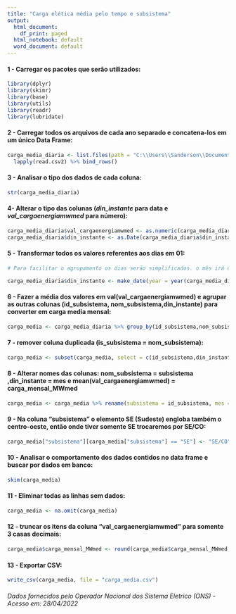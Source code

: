 ```yaml
---
title: "Carga elética média pelo tempo e subsistema"
output:
  html_document:
    df_print: paged
  html_notebook: default
  word_document: default
---
```


#### 1 - Carregar os pacotes que serão utilizados:

```r

library(dplyr)
library(skimr)
library(base)
library(utils)
library(readr)
library(lubridate)

```


#### 2 - Carregar todos os arquivos de cada ano separado e concatena-los em um único Data Frame:

```r

carga_media_diaria <- list.files(path = "C:\\Users\\Sanderson\\Documents\\RStudio\\Projeto\\carga_media",pattern = "*.csv", full.names = TRUE ) %>% 
  lapply(read.csv2) %>% bind_rows()

```


#### 3 - Analisar o tipo dos dados de cada coluna:

```r

str(carga_media_diaria)

```

#### 4- Alterar o tipo das colunas (*din_instante* para data e *val_cargaenergiamwmed* para número):

```r
carga_media_diaria$val_cargaenergiamwmed <- as.numeric(carga_media_diaria$val_cargaenergiamwmed)
carga_media_diaria$din_instante <- as.Date(carga_media_diaria$din_instante)
```


#### 5 - Transformar todos os valores referentes aos dias em 01:

```r

# Para facilitar o agrupamento os dias serão simplificados. o mês irá conter varios dias 01

carga_media_diaria$din_instante <- make_date(year = year(carga_media_diaria$din_instante),month = month(carga_media_diaria$din_instante),day = 01)

```


#### 6 - Fazer a média dos valores em val(val_cargaenergiamwmed) e agrupar as outras colunas (id_subsistema, nom_subsistema,din_instante) para converter em carga media mensal:

```r

carga_media <- carga_media_diaria %>% group_by(id_subsistema,nom_subsistema,din_instante) %>% summarize(mean(val_cargaenergiamwmed))

```

#### 7 - remover coluna duplicada (is_subsistema = nom_subsistema):

```r
carga_media <- subset(carga_media, select = c(id_subsistema,din_instante, `mean(val_cargaenergiamwmed)`))
```


#### 8 - Alterar nomes das colunas:  nom_subsistema = subsistema ,din_instante = mes e mean(val_cargaenergiamwmed) = carga_mensal_MWmed

```r

carga_media <- carga_media %>% rename(subsistema = id_subsistema, mes = din_instante, carga_mensal_MWmed = `mean(val_cargaenergiamwmed)`)

```

#### 9 - Na coluna "subsistema" o elemento SE (Sudeste)  engloba também o centro-oeste, então onde tiver somente SE trocaremos por SE/CO:

```r

carga_media["subsistema"][carga_media["subsistema"] == "SE"] <- "SE/CO"

```


#### 10 - Analisar o comportamento dos dados contidos no data frame e buscar por dados em banco:

```r

skim(carga_media)

```


#### 11 - Eliminar todas as linhas sem dados:

```r

carga_media <- na.omit(carga_media)

```


#### 12 - truncar os itens da coluna "val_cargaenergiamwmed" para somente 3 casas decimais:

```r

carga_media$carga_mensal_MWmed <- round(carga_media$carga_mensal_MWmed, digits = 3)

```


#### 13 - Exportar CSV:

```r
write_csv(carga_media, file = "carga_media.csv")
```


###### Dados fornecidos pelo Operador Nacional dos Sistema Eletrico (ONS) -  Acesso em: 28/04/2022
